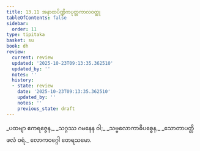 ```yaml
---
title: 13.11 အနာထပိဏ္ဍိကပုတ္တကာလဝတ္ထု
tableOfContents: false
sidebar:
  order: 11
type: tipitaka
basket: su
book: dh
review:
  current: review
  updated: '2025-10-23T09:13:35.362510'
  updated_by: ''
  notes: ''
  history:
  - state: review
    date: '2025-10-23T09:13:35.362510'
    updated_by: ''
    notes: ''
    previous_state: draft
---
```



<ReviewStatus review={frontmatter.review} showDetails={true} />

<HypothesisAnnotation frontmatter={frontmatter} />

<DynamicBreadcrumb />

<Division number="178" book="dh" e="ch" v="18" p="40">

<Paragraph number="191" type="verses" book="dh">
_ပထဗျာ ဧကရဇ္ဇေန,_  
_သဂ္ဂဿ ဂမနေန ဝါ;_  
_သဗ္ဗလောကာဓိပစ္စေန,_  
_သောတာပတ္တိဖလံ ဝရံ._  


</Paragraph>
</Division>

<Paragraph number="192" type="center" book="dh">
လောကဝဂ္ဂေါ တေရသမော.
</Paragraph>